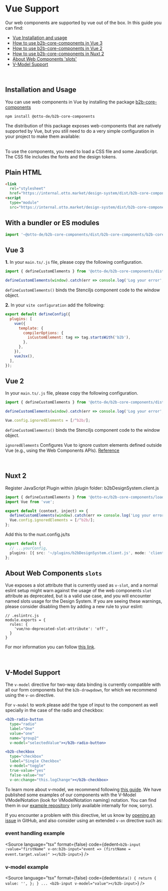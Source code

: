 
<Meta title="Getting Started/Vue" />

# Vue Support

Our web components are supported by vue out of the box.
In this guide you can find:

- [Vue Installation and usage](#vue-installation-and-usage)
- [How to use b2b-core-components in Vue 3](#how-to-use-b2b-core-components-in-vue-3)
- [How to use b2b-core-components in Vue 2](#how-to-use-b2b-core-components-in-vue-2)
- [How to use b2b-core-components in Nuxt 2](#how-to-use-b2b-core-components-in-nuxt-2)
- [About Web Components 'slots'](#about-web-components-slots)
- [V-Model Support](#v-model-support)

<br />

## Installation and Usage

You can use web components in Vue by installing the package [b2b-core-components](https://www.npmjs.com/package/@otto-de/b2b-core-components)

```
npm install @otto-de/b2b-core-components
```

The distribution of this package exposes web-components that are natively supported by Vue, but you still need to
do a very simple configuration in your project to make them available:

<br />
To use the components, you need to load a CSS file and some JavaScript. The CSS file
includes the fonts and the design tokens.

## Plain HTML

```html
<link
  rel="stylesheet"
  href="https://internal.otto.market/design-system/dist/b2b-core-components/b2b-core-components.css" />
<script
  type="module"
  src="https://internal.otto.market/design-system/dist/b2b-core-components/b2b-core-components.esm.js"></script>
```

## With a bundler or ES modules

```js
import '~@otto-de/b2b-core-components/dist/b2b-core-components/b2b-core-components.css';
```

## Vue 3

**1.** In your `main.ts/.js` file, please copy the following configuration.

```ts
import { defineCustomElements } from '@otto-de/b2b-core-components/dist/loader';

defineCustomElements(window).catch(err => console.log('Log your error', err));
```

`defineCustomElements()` binds the Stenciljs component code to the window object.

**2.** In your `vite configuration` add the following:

```js
export default defineConfig({
  plugins: [
    vue({
      template: {
        compilerOptions: {
          isCustomElement: tag => tag.startsWith('b2b'),
        },
      },
    }),
    vueJsx(),
  ],
});
```

## Vue 2

In your `main.ts/.js` file, please copy the following configuration.

```ts
import { defineCustomElements } from '@otto-de/b2b-core-components/dist/loader';

defineCustomElements(window).catch(err => console.log('Log your error', err));

Vue.config.ignoredElements = [/^b2b/];
```

`defineCustomElements()` binds the Stenciljs component code to the window object.

`ignoredElements` Configures Vue to ignore custom elements defined outside Vue (e.g., using the Web Components APIs).
[Reference](https://v2.vuejs.org/v2/api/#ignoredElements)

<br />

## Nuxt 2

Register JavaScript Plugin within /plugin folder: b2bDesignSystem.client.js

```js
import { defineCustomElements } from '@otto-ec/b2b-core-components/loader';
import Vue from 'vue';

export default (context, inject) => {
  defineCustomElements(window).catch(err => console.log('Log your error', err));
  Vue.config.ignoredElements = [/^b2b/];
};
```

Add this to the nuxt.config.js/ts

```ts
export default {
  // ...yourConfig,
  plugins: [{ src: '~/plugins/b2bDesignSystem.client.js', mode: 'client' }],
};
```

## About Web Components `slots`

Vue exposes a slot attribute that is currently used as `v-slot`, and a normal eslint setup might warn against the usage
of the web components `slot` attribute as deprecated, but is a valid use case, and you will encounter named slots
usage for the Design System. If you are seeing these warnings, please consider disabling them by adding a new rule to
your eslint:

```
// .eslintrc.js
module.exports = {
  rules: {
    'vue/no-deprecated-slot-attribute': 'off',
  }
}
```

For mor information you can follow [this link](https://stackoverflow.com/questions/65913547/ionic-slot-attributes-are-deprecated-eslint-plugin-vue).

<br />

## V-Model Support

The `v-model` directive for two-way data binding is currently compatible with all our form components but the
`b2b-drowpdown`, for which we recommend using the `v-on` directive.

For `v-model` to work please add the type of input to the component as well specially in the case of the radio and
checkbox:

```jsx
<b2b-radio-button
  type="radio"
  label="One"
  value="one"
  name="group2"
  v-model="selectedValue"></b2b-radio-button>
```

```jsx
<b2b-checkbox
  type="checkbox"
  label="Single Checkbox"
  v-model="toggle"
  true-value="yes"
  false-value="no"
  v-on:change="this.logChange"></b2b-checkbox>
```

To learn more about v-model, we recommend following [this guide](https://vuejs.org/guide/essentials/forms.html).
We have published some examples of our components with the V-Model VModelNotation (look for VModelNotation naming)
notation. You can find them in our [example repository](https://github.com/otto-ec/b2b-vue-examples/blob/main/src/App.vue) (only available internally for now, sorry).

If you encounter a problem with this directive, let us know by [opening an issue](https://github.com/otto-ec/b2b-design-system/issues) in GitHub, and also consider using an
extended `v-on` directive such as:

### event handling example

<Source
  language="tsx"
  format={false}
  code={dedent`
    <b2b-input
     :value="firstName"
     v-on:b2b-input="event => (firstName = event.target.value)"
    ></b2b-input>
  `}
/>

### v-model example

<Source
  language="tsx"
  format={false}
  code={dedent`
     data() {
      return {
        value: '',
      };
    }
    ...
    <b2b-input v-model="value"></b2b-input>
  `}
/>
